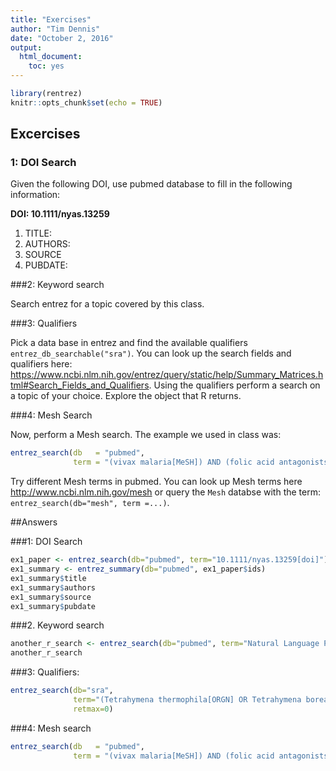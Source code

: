 ```yaml
---
title: "Exercises"
author: "Tim Dennis"
date: "October 2, 2016"
output: 
  html_document: 
    toc: yes
---
```


```r
library(rentrez)
knitr::opts_chunk$set(echo = TRUE)
```

## Excercises 
### 1: DOI Search

Given the following DOI, use pubmed database to fill in the following information: 

**DOI: 10.1111/nyas.13259**

1. TITLE: 
2. AUTHORS: 
3. SOURCE
4. PUBDATE: 

###2: Keyword search 

Search entrez for a topic covered by this class.

###3: Qualifiers 

Pick a data base in entrez and find the available qualifiers `entrez_db_searchable("sra")`. You can look up the search fields and qualifiers here: <https://www.ncbi.nlm.nih.gov/entrez/query/static/help/Summary_Matrices.html#Search_Fields_and_Qualifiers>. Using the qualifiers perform a search on a topic of your choice. Explore the object that R returns. 


###4: Mesh Search

Now, perform a Mesh search. The example we used in class was: 

```r
entrez_search(db   = "pubmed",
              term = "(vivax malaria[MeSH]) AND (folic acid antagonists[MeSH])")
```

Try different Mesh terms in pubmed. You can look up Mesh terms here <http://www.ncbi.nlm.nih.gov/mesh> or query the `Mesh` databse with the term: `entrez_search(db="mesh", term =...)`.

##Answers

###1: DOI Search
```r
ex1_paper <- entrez_search(db="pubmed", term="10.1111/nyas.13259[doi]")
ex1_summary <- entrez_summary(db="pubmed", ex1_paper$ids)
ex1_summary$title
ex1_summary$authors
ex1_summary$source
ex1_summary$pubdate
```

###2. Keyword search

```r
another_r_search <- entrez_search(db="pubmed", term="Natural Language Processing", retmax=40)
another_r_search
```

###3: Qualifiers: 

```r
entrez_search(db="sra",
              term="(Tetrahymena thermophila[ORGN] OR Tetrahymena borealis[ORGN]) AND 2013:2015[PDAT]",
              retmax=0)
```

###4: Mesh search

```r
entrez_search(db   = "pubmed",
              term = "(vivax malaria[MeSH]) AND (folic acid antagonists[MeSH])")
```